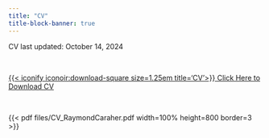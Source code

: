 ```yaml
---
title: "CV"
title-block-banner: true
---
```


CV last updated: October 14, 2024

<br>

[{{< iconify iconoir:download-square size=1.25em title='CV'>}} Click Here to Download CV](files/CV_RaymondCaraher.pdf){.btn .btn-outline-primary .btn role="button" data-toggle="tooltip" title="Click Here to Download CV"}

<br>

{{< pdf files/CV_RaymondCaraher.pdf width=100% height=800 border=3 >}}